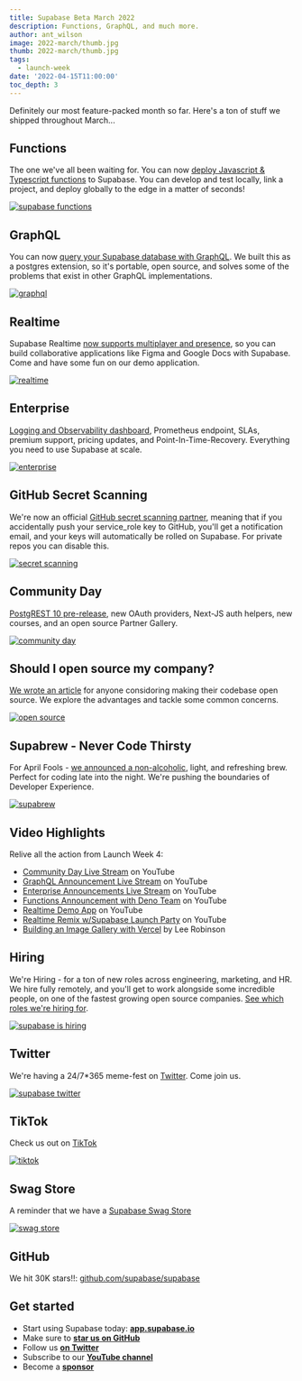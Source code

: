 ```yaml
---
title: Supabase Beta March 2022
description: Functions, GraphQL, and much more.
author: ant_wilson
image: 2022-march/thumb.jpg
thumb: 2022-march/thumb.jpg
tags:
  - launch-week
date: '2022-04-15T11:00:00'
toc_depth: 3
---
```


Definitely our most feature-packed month so far. Here's a ton of stuff we shipped throughout March...

## Functions 

The one we've all been waiting for. You can now [deploy Javascript & Typescript functions](/blog/2022/03/31/supabase-edge-functions) to Supabase. You can develop and test locally, link a project, and deploy globally to the edge in a matter of seconds!

[![supabase functions](/images/blog/2022-march/functions.png)](/blog/2022/03/31/supabase-edge-functions)

## GraphQL

You can now [query your Supabase database with GraphQL](/blog/2022/03/29/graphql-now-available). We built this as a postgres extension, so it's portable, open source, and solves some of the  problems that exist in other GraphQL implementations.

[![graphql](/images/blog/2022-march/graphql.jpg)](/blog/2022/03/29/graphql-now-available)

## Realtime 

Supabase Realtime [now supports multiplayer and presence](/blog/2022/04/01/supabase-realtime-with-multiplayer-features), so you can build collaborative applications like Figma and Google Docs with Supabase. Come and have some fun on our demo application.

[![realtime](/images/blog/2022-march/realtime.png)](/blog/2022/04/01/supabase-realtime-with-multiplayer-features)

## Enterprise

[Logging and Observability dashboard](/blog/2022/03/30/supabase-enterprise), Prometheus endpoint, SLAs, premium support, pricing updates, and Point-In-Time-Recovery. Everything you need to use Supabase at scale.

[![enterprise](/images/blog/2022-march/enterprise.png)](/blog/2022/03/30/supabase-enterprise)

## GitHub Secret Scanning

We're now an official [GitHub secret scanning partner](/blog/2022/03/28/community-day#supabase-is-now-a-github-secret-scanning-partner), meaning that if you accidentally push your service_role key to GitHub, you'll get a notification email, and your keys will automatically be rolled on Supabase. For private repos you can disable this.

[![secret scanning](/images/blog/2022-march/secret-scanning.png)](/blog/2022/03/28/community-day#supabase-is-now-a-github-secret-scanning-partner)

## Community Day

[PostgREST 10 pre-release](/blog/2022/03/28/community-day#postgrest-10-pre-release), new OAuth providers, Next-JS auth helpers, new courses, and an open source Partner Gallery.

[![community day](/images/blog/2022-march/community-day.png)](/blog/2022/03/28/community-day)

## Should I open source my company?

[We wrote an article](/blog/2022/03/25/should-i-open-source-my-company) for anyone considoring making their codebase open source. We explore the advantages and tackle some common concerns.

[![open source](/images/blog/2022-march/open-source.png)](/blog/2022/03/25/should-i-open-source-my-company)

## Supabrew - Never Code Thirsty

For April Fools - [we announced a non-alcoholic](/blog/2022/04/01/supabrew), light, and refreshing brew. Perfect for coding late into the night. We're pushing the boundaries of Developer Experience. 

[![supabrew](/images/blog/2022-march/supabrew.png)](/blog/2022/04/01/supabrew)

## Video Highlights

Relive all the action from Launch Week 4:
- [Community Day Live Stream](https://www.youtube.com/watch?v=D0gIgjozOzc) on YouTube
- [GraphQL Announcement Live Stream](https://www.youtube.com/watch?v=fApxu_U_hdw) on YouTube
- [Enterprise Announcements Live Stream](https://www.youtube.com/watch?v=UZrl1cwzTDg) on YouTube
- [Functions Announcement with Deno Team](https://www.youtube.com/watch?v=Xci5SOv76k0) on YouTube
- [Realtime Demo App](https://www.youtube.com/watch?v=BelYEMJ2N00) on YouTube
- [Realtime Remix w/Supabase Launch Party](https://www.youtube.com/watch?v=rntEMgaenHs) on YouTube
- [Building an Image Gallery with Vercel](https://www.youtube.com/watch?v=BSoRXk1FIw8) by Lee Robinson

## Hiring

We're Hiring - for a ton of new roles across engineering, marketing, and HR. We hire fully remotely, and you'll get to work alongside some incredible people, on one of the fastest growing open source companies. [See which roles we're hiring for](https://about.supabase.com/careers).

[![supabase is hiring](/images/blog/2021-dec/hiring.png)](https://about.supabase.com/careers)

## Twitter

We're having a 24/7*365 meme-fest on [Twitter](https://twitter.com/supabase). Come join us.

[![supabase twitter](/images/blog/2022-march/twitter.png)](https://twitter.com/supabase)

## TikTok

Check us out on [TikTok](https://www.tiktok.com/@supabase.com?fromUrl=%2Fsupabase.com&lang=en)

[![tiktok](/images/blog/2021-dec/tiktok.png)](https://www.tiktok.com/@supabase.com?fromUrl=%2Fsupabase.com&lang=en)

## Swag Store

A reminder that we have a [Supabase Swag Store](https://store.supabase.com)

[![swag store](/images/blog/2021-dec/swag.jpg)](https://store.supabase.com)

## GitHub

We hit 30K stars!!: [github.com/supabase/supabase](http://github.com/supabase/supabase)

## Get started

- Start using Supabase today: **[app.supabase.io](https://app.supabase.io/)**
- Make sure to **[star us on GitHub](https://github.com/supabase/supabase)**
- Follow us **[on Twitter](https://twitter.com/supabase)**
- Subscribe to our **[YouTube channel](https://www.youtube.com/c/supabase)**
- Become a **[sponsor](https://github.com/sponsors/supabase)**
